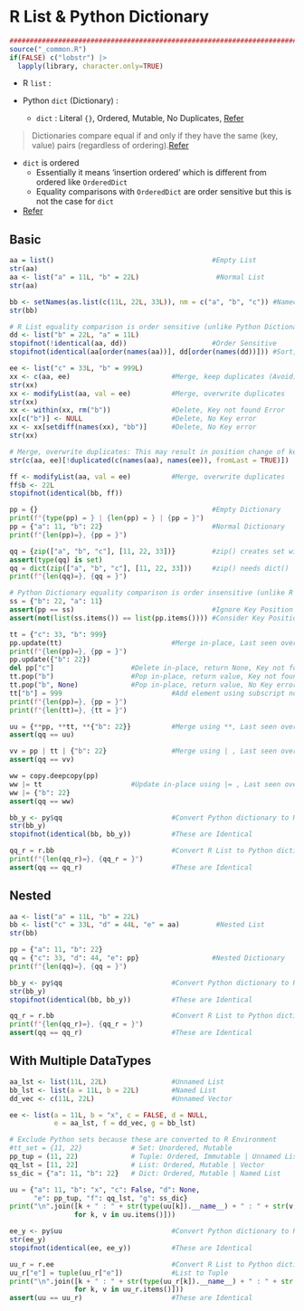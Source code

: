 # R List & Python Dictionary {#list-dict-p03}

```r
################################################################################
source("_common.R")
if(FALSE) c("lobstr") |> 
  lapply(library, character.only=TRUE)
```

- R `list` :

- Python `dict` (Dictionary) :
  - `dict` : Literal `{}`, Ordered, Mutable, No Duplicates, [Refer](https://docs.python.org/3/library/stdtypes.html#mapping-types-dict)

> Dictionaries compare equal if and only if they have the same (key, value) pairs (regardless of ordering).[Refer](https://docs.python.org/3/library/stdtypes.html#mapping-types-dict)  

- `dict` is ordered
  - Essentially it means 'insertion ordered' which is different from ordered like `OrderedDict`
  - Equality comparisons with `OrderedDict` are order sensitive but this is not the case for `dict`
- [Refer](https://docs.python.org/3.9/whatsnew/3.9.html#dictionary-merge-update-operators)

## Basic

```r
aa = list()                                       #Empty List
str(aa)
aa <- list("a" = 11L, "b" = 22L)                   #Normal List
str(aa)

bb <- setNames(as.list(c(11L, 22L, 33L)), nm = c("a", "b", "c")) #Named List
str(bb)

# R List equality comparison is order sensitive (unlike Python Dictionary)
dd <- list("b" = 22L, "a" = 11L)
stopifnot(!identical(aa, dd))                     #Order Sensitive
stopifnot(identical(aa[order(names(aa))], dd[order(names(dd))])) #Sort, Compare

ee <- list("c" = 33L, "b" = 999L)
xx <- c(aa, ee)                         #Merge, keep duplicates (Avoid)
str(xx)
xx <- modifyList(aa, val = ee)          #Merge, overwrite duplicates
str(xx)
xx <- within(xx, rm("b"))               #Delete, Key not found Error
xx[c("b")] <- NULL                      #Delete, No Key error
xx <- xx[setdiff(names(xx), "bb")]      #Delete, No Key error
str(xx)

# Merge, overwrite duplicates: This may result in position change of key
str(c(aa, ee)[!duplicated(c(names(aa), names(ee)), fromLast = TRUE)])

ff <- modifyList(aa, val = ee)          #Merge, overwrite duplicates
ff$b <- 22L
stopifnot(identical(bb, ff))
```

```python
pp = {}                                           #Empty Dictionary
print(f"{type(pp) = } | {len(pp) = } | {pp = }")
pp = {"a": 11, "b": 22}                           #Normal Dictionary
print(f"{len(pp)=}, {pp = }")

qq = {zip(["a", "b", "c"], [11, 22, 33])}         #zip() creates set with {}
assert(type(qq) is set)
qq = dict(zip(["a", "b", "c"], [11, 22, 33]))     #zip() needs dict()
print(f"{len(qq)=}, {qq = }")

# Python Dictionary equality comparison is order insensitive (unlike R List)
ss = {"b": 22, "a": 11}
assert(pp == ss)                                  #Ignore Key Position
assert(not(list(ss.items()) == list(pp.items()))) #Consider Key Position

tt = {"c": 33, "b": 999}
pp.update(tt)                           #Merge in-place, Last seen overwrite
print(f"{len(pp)=}, {pp = }")
pp.update({"b": 22}) 
del pp["c"]                   #Delete in-place, return None, Key not found Error
tt.pop("b")                   #Pop in-place, return value, Key not found Error
tt.pop("b", None)             #Pop in-place, return value, No Key error
tt["b"] = 999                           #Add element using subscript notation
print(f"{len(pp)=}, {pp = }")
print(f"{len(tt)=}, {tt = }")

uu = {**pp, **tt, **{"b": 22}}          #Merge using **, Last seen overwrite
assert(qq == uu)

vv = pp | tt | {"b": 22}                #Merge using | , Last seen overwrite
assert(qq == vv)

ww = copy.deepcopy(pp)
ww |= tt                      #Update in-place using |= , Last seen overwrite
ww |= {"b": 22}
assert(qq == ww)

```

```r
bb_y <- py$qq                           #Convert Python dictionary to R List
str(bb_y)
stopifnot(identical(bb, bb_y))          #These are Identical
```

```python
qq_r = r.bb                             #Convert R List to Python dictionary
print(f"{len(qq_r)=}, {qq_r = }")
assert(qq == qq_r)                      #These are Identical

```

## Nested

```r
aa <- list("a" = 11L, "b" = 22L)
bb <- list("c" = 33L, "d" = 44L, "e" = aa)         #Nested List
str(bb)

```

```python
pp = {"a": 11, "b": 22}
qq = {"c": 33, "d": 44, "e": pp}                  #Nested Dictionary
print(f"{len(qq)=}, {qq = }")

```

```r
bb_y <- py$qq                           #Convert Python dictionary to R List
str(bb_y)
stopifnot(identical(bb, bb_y))          #These are Identical
```

```python
qq_r = r.bb                             #Convert R List to Python dictionary
print(f"{len(qq_r)=}, {qq_r = }")
assert(qq == qq_r)                      #These are Identical

```

## With Multiple DataTypes

```r
aa_lst <- list(11L, 22L)                #Unnamed List
bb_lst <- list(a = 11L, b = 22L)        #Named List
dd_vec <- c(11L, 22L)                   #Unnamed Vector

ee <- list(a = 11L, b = "x", c = FALSE, d = NULL, 
           e = aa_lst, f = dd_vec, g = bb_lst)
```

```python
# Exclude Python sets because these are converted to R Environment
#tt_set = {11, 22}            # Set: Unordered, Mutable
pp_tup = (11, 22)             # Tuple: Ordered, Immutable | Unnamed List
qq_lst = [11, 22]             # List: Ordered, Mutable | Vector
ss_dic = {"a": 11, "b": 22}   # Dict: Ordered, Mutable | Named List

uu = {"a": 11, "b": "x", "c": False, "d": None, 
      "e": pp_tup, "f": qq_lst, "g": ss_dic}
print("\n".join([k + " : " + str(type(uu[k]).__name__) + " : " + str(v) 
                for k, v in uu.items()]))

```

```r
ee_y <- py$uu                           #Convert Python dictionary to R List
str(ee_y)
stopifnot(identical(ee, ee_y))          #These are Identical
```

```python
uu_r = r.ee                             #Convert R List to Python dictionary
uu_r["e"] = tuple(uu_r["e"])            #List to Tuple
print("\n".join([k + " : " + str(type(uu_r[k]).__name__) + " : " + str(v) 
                for k, v in uu_r.items()]))
assert(uu == uu_r)                      #These are Identical

```


